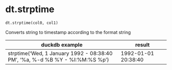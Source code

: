 # dt.strptime { #duckops.dt.strptime }

`dt.strptime(col0, col1)`

Converts string to timestamp according to the format string

| duckdb example | result |
| -------------- | ------ |
| strptime('Wed, 1 January 1992 - 08:38:40 PM', '%a, %-d %B %Y - %I:%M:%S %p') | 1992-01-01 20:38:40 |
